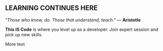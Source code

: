 
## LEARNING CONTINUES HERE

<PageDescription>


_"Those who know, do. Those that understand, teach."_ ― **Aristotle**


**This IS Code** is where you level up as a developer. Join expert session and pick up new skills. 

</PageDescription>

More text
